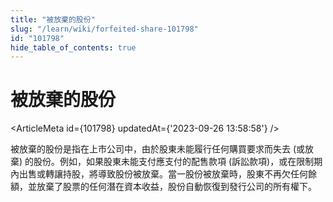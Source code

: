 ```yaml
---
title: "被放棄的股份"
slug: "/learn/wiki/forfeited-share-101798"
id: "101798"
hide_table_of_contents: true
---
```



# 被放棄的股份

<ArticleMeta id={101798} updatedAt={'2023-09-26 13:58:58'} />
<div className='border-solid border-b border-t-0 my-4 border-[var(--ifm-color-gray-300)]' />

被放棄的股份是指在上市公司中，由於股東未能履行任何購買要求而失去 (或放棄) 的股份。例如，如果股東未能支付應支付的配售款項 (訴訟款項)，或在限制期內出售或轉讓持股，將導致股份被放棄。當一股份被放棄時，股東不再欠任何餘額，並放棄了股票的任何潛在資本收益，股份自動恢復到發行公司的所有權下。
